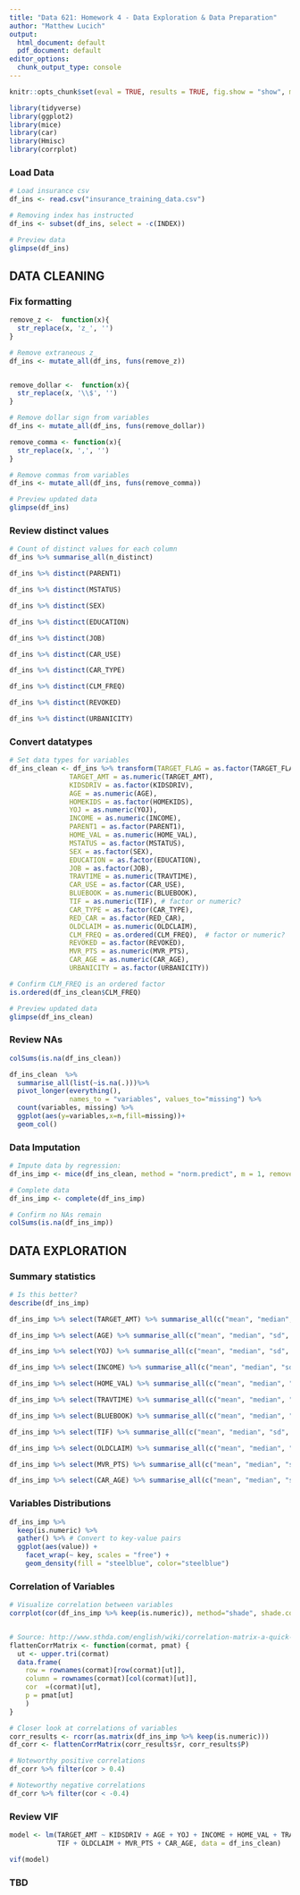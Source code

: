 ```yaml
---
title: "Data 621: Homework 4 - Data Exploration & Data Preparation"
author: "Matthew Lucich"
output:
  html_document: default
  pdf_document: default
editor_options: 
  chunk_output_type: console
---
```


```r
knitr::opts_chunk$set(eval = TRUE, results = TRUE, fig.show = "show", message = FALSE)
```


```r
library(tidyverse)
library(ggplot2)
library(mice)
library(car)
library(Hmisc)
library(corrplot)
```


### Load Data

```r
# Load insurance csv
df_ins <- read.csv("insurance_training_data.csv")

# Removing index has instructed
df_ins <- subset(df_ins, select = -c(INDEX))

# Preview data
glimpse(df_ins)

```



## DATA CLEANING



### Fix formatting

```r


remove_z <-  function(x){
  str_replace(x, 'z_', '')
}

# Remove extraneous z_
df_ins <- mutate_all(df_ins, funs(remove_z))


remove_dollar <-  function(x){
  str_replace(x, '\\$', '')
}

# Remove dollar sign from variables
df_ins <- mutate_all(df_ins, funs(remove_dollar))

remove_comma <- function(x){
  str_replace(x, ',', '')
}

# Remove commas from variables
df_ins <- mutate_all(df_ins, funs(remove_comma))

# Preview updated data
glimpse(df_ins)

```



### Review distinct values

```r

# Count of distinct values for each column
df_ins %>% summarise_all(n_distinct)

df_ins %>% distinct(PARENT1)

df_ins %>% distinct(MSTATUS)

df_ins %>% distinct(SEX)

df_ins %>% distinct(EDUCATION)

df_ins %>% distinct(JOB)

df_ins %>% distinct(CAR_USE)

df_ins %>% distinct(CAR_TYPE)

df_ins %>% distinct(CLM_FREQ)

df_ins %>% distinct(REVOKED)

df_ins %>% distinct(URBANICITY)

```





### Convert datatypes 

```r

# Set data types for variables
df_ins_clean <- df_ins %>% transform(TARGET_FLAG = as.factor(TARGET_FLAG), 
               TARGET_AMT = as.numeric(TARGET_AMT),
               KIDSDRIV = as.factor(KIDSDRIV),
               AGE = as.numeric(AGE),
               HOMEKIDS = as.factor(HOMEKIDS),
               YOJ = as.numeric(YOJ),
               INCOME = as.numeric(INCOME),
               PARENT1 = as.factor(PARENT1),
               HOME_VAL = as.numeric(HOME_VAL),
               MSTATUS = as.factor(MSTATUS),
               SEX = as.factor(SEX),
               EDUCATION = as.factor(EDUCATION),
               JOB = as.factor(JOB),
               TRAVTIME = as.numeric(TRAVTIME),
               CAR_USE = as.factor(CAR_USE),
               BLUEBOOK = as.numeric(BLUEBOOK),
               TIF = as.numeric(TIF), # factor or numeric?
               CAR_TYPE = as.factor(CAR_TYPE),
               RED_CAR = as.factor(RED_CAR),
               OLDCLAIM = as.numeric(OLDCLAIM),
               CLM_FREQ = as.ordered(CLM_FREQ),  # factor or numeric?
               REVOKED = as.factor(REVOKED),
               MVR_PTS = as.numeric(MVR_PTS),
               CAR_AGE = as.numeric(CAR_AGE),
               URBANICITY = as.factor(URBANICITY))

# Confirm CLM_FREQ is an ordered factor
is.ordered(df_ins_clean$CLM_FREQ)

# Preview updated data
glimpse(df_ins_clean)

```



### Review NAs

```r

colSums(is.na(df_ins_clean))

df_ins_clean  %>%
  summarise_all(list(~is.na(.)))%>%
  pivot_longer(everything(),
               names_to = "variables", values_to="missing") %>%
  count(variables, missing) %>%
  ggplot(aes(y=variables,x=n,fill=missing))+
  geom_col()

```



### Data Imputation

```r

# Impute data by regression: 
df_ins_imp <- mice(df_ins_clean, method = "norm.predict", m = 1, remove.collinear=FALSE)

# Complete data 
df_ins_imp <- complete(df_ins_imp)

# Confirm no NAs remain
colSums(is.na(df_ins_imp))

```



## DATA EXPLORATION

### Summary statistics

```r

# Is this better?
describe(df_ins_imp)

df_ins_imp %>% select(TARGET_AMT) %>% summarise_all(c("mean", "median", "sd", "min", "max"))

df_ins_imp %>% select(AGE) %>% summarise_all(c("mean", "median", "sd", "min", "max"))

df_ins_imp %>% select(YOJ) %>% summarise_all(c("mean", "median", "sd", "min", "max"))

df_ins_imp %>% select(INCOME) %>% summarise_all(c("mean", "median", "sd", "min", "max"))

df_ins_imp %>% select(HOME_VAL) %>% summarise_all(c("mean", "median", "sd", "min", "max"))

df_ins_imp %>% select(TRAVTIME) %>% summarise_all(c("mean", "median", "sd", "min", "max"))

df_ins_imp %>% select(BLUEBOOK) %>% summarise_all(c("mean", "median", "sd", "min", "max"))

df_ins_imp %>% select(TIF) %>% summarise_all(c("mean", "median", "sd", "min", "max"))

df_ins_imp %>% select(OLDCLAIM) %>% summarise_all(c("mean", "median", "sd", "min", "max"))

df_ins_imp %>% select(MVR_PTS) %>% summarise_all(c("mean", "median", "sd", "min", "max"))

df_ins_imp %>% select(CAR_AGE) %>% summarise_all(c("mean", "median", "sd", "min", "max"))

```



### Variables Distributions

```r

df_ins_imp %>%
  keep(is.numeric) %>% 
  gather() %>% # Convert to key-value pairs
  ggplot(aes(value)) +
    facet_wrap(~ key, scales = "free") +
    geom_density(fill = "steelblue", color="steelblue")

```



### Correlation of Variables

```r

# Visualize correlation between variables
corrplot(cor(df_ins_imp %>% keep(is.numeric)), method="shade", shade.col=NA, tl.col="black", tl.srt=45)


# Source: http://www.sthda.com/english/wiki/correlation-matrix-a-quick-start-guide-to-analyze-format-and-visualize-a-correlation-matrix-using-r-software
flattenCorrMatrix <- function(cormat, pmat) {
  ut <- upper.tri(cormat)
  data.frame(
    row = rownames(cormat)[row(cormat)[ut]],
    column = rownames(cormat)[col(cormat)[ut]],
    cor  =(cormat)[ut],
    p = pmat[ut]
    )
}

# Closer look at correlations of variables
corr_results <- rcorr(as.matrix(df_ins_imp %>% keep(is.numeric)))
df_corr <- flattenCorrMatrix(corr_results$r, corr_results$P)

# Noteworthy positive correlations
df_corr %>% filter(cor > 0.4)

# Noteworthy negative correlations
df_corr %>% filter(cor < -0.4)

```


### Review VIF

```r

model <- lm(TARGET_AMT ~ KIDSDRIV + AGE + YOJ + INCOME + HOME_VAL + TRAVTIME + BLUEBOOK +
            TIF + OLDCLAIM + MVR_PTS + CAR_AGE, data = df_ins_clean)

vif(model)

```



### TBD

```r


```




